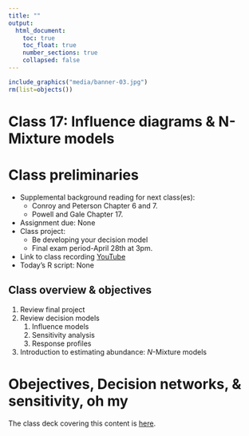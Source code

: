 ```yaml
---
title: ""
output:
  html_document:
    toc: true
    toc_float: true
    number_sections: true   
    collapsed: false
---
```


 <!--


source("_build.R")
build("Class-17",bld="PAGE",docs=TRUE) # bld = PAGE,ENTIRE,SCRIPT

# PURL THIS SHIT & MOVE FILES TO DOCS
build("Class-17",bld="SCRIPT",docs=TRUE) # bld = PAGE,ENTIRE,SCRIPT

system(paste("xcopy",'"C:/Users/mcolvin/Documents/Teaching/WFA8433-Natural-Resource-Decision-Making/Course-Materials/_site"',     '"C:/Users/mcolvin/Documents/Teaching/WFA8433-Natural-Resource-Decision-Making/Docs"',     "/E /C /H /R /K /O /Y")) 
      
-->


```r
include_graphics("media/banner-03.jpg")
rm(list=objects())
```


# Class 17: Influence diagrams & N-Mixture models {-}

# Class preliminaries

* Supplemental background reading for next class(es):
    * Conroy and Peterson Chapter 6 and 7.
    * Powell and Gale Chapter 17.
* Assignment due: None
* Class project: 
    * Be developing your decision model
    * Final exam period-April 28th at 3pm.
* Link to class recording  [YouTube](https://youtu.be/njsA9XIRr90)
* Today's R script: None

## Class overview & objectives 

1. Review final project
1. Review decision models
    1. Influence models
    2. Sensitivity analysis
    3. Response profiles
1. Introduction to estimating abundance: _N_-Mixture models

# Obejectives, Decision networks, & sensitivity, oh my

The class deck covering this content is [here](pdfs/class-17.pdf).
